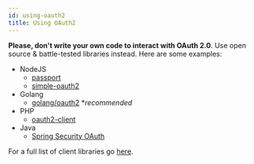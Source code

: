 ```yaml
---
id: using-oauth2
title: Using OAuth2
---
```


**Please, don't write your own code to interact with OAuth 2.0**. Use open
source & battle-tested libraries instead. Here are some examples:

- NodeJS
  - [passport](http://www.passportjs.org/)
  - [simple-oauth2](https://github.com/lelylan/simple-oauth2)
- Golang
  - [golang/oauth2](https://github.com/golang/oauth2) \*_recommended_
- PHP
  - [oauth2-client](https://github.com/thephpleague/oauth2-client)
- Java
  - [Spring Security OAuth](https://spring.io/projects/spring-security-oauth)

For a full list of client libraries go [here](https://oauth.net/code/).
